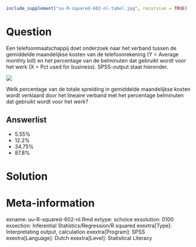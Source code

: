 ```r
include_supplement("uu-R-squared-602-nl-tabel.jpg", recursive = TRUE)
```



Question
========
  
Een telefoonmaatschappij doet onderzoek naar het verband tussen de gemiddelde maandelijkse kosten van de telefoonrekening (Y = Average monthly bill) en het percentage van de belminuten dat gebruikt wordt voor het werk (X = Pct used for business). SPSS-output staat hieronder. 

![](uu-R-squared-602-nl-tabel.jpg)

Welk percentage van de totale spreiding in gemiddelde maandelijkse kosten wordt verklaard door het lineaire verband met het percentage belminuten dat gebruikt wordt voor het werk?
  
Answerlist
----------
* 5.55%
* 12.2% 
* 34.75%
* 87.8%
 


Solution
========
  


Meta-information
================
exname: uu-R-squared-602-nl.Rmd
extype: schoice
exsolution: 0100
exsection: Inferential Statistics/Regression/R squared
exextra[Type]: Interpretating output, calculation
exextra[Program]: SPSS
exextra[Language]: Dutch
exextra[Level]: Statistical Literacy

